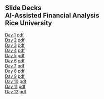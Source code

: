 ## Slide Decks<br>AI-Assisted Financial Analysis<br>Rice University<br>

[Day 1](day1.slides.html){target="_blank"} [pdf](pdfs/day1.slides.pdf){target="_blank"} <br>
[Day 2](day2.slides.html){target="_blank"} [pdf](pdfs/day2.slides.pdf){target="_blank"} <br>
[Day 3](day3.slides.html){target="_blank"} [pdf](pdfs/day3.slides.pdf){target="_blank"} <br>
[Day 4](day4.slides.html){target="_blank"} [pdf](pdfs/day4.slides.pdf){target="_blank"}<br>
[Day 5](day5.slides.html){target="_blank"} [pdf](pdfs/day5.slides.pdf){target="_blank"} <br>
[Day 6](day6.slides.html){target="_blank"} [pdf](pdfs/day6.slides.pdf){target="_blank"} <br>
[Day 7](day7.slides.html){target="_blank"} [pdf](pdfs/day7.slides.pdf){target="_blank"}<br>
[Day 8](day8.slides.html){target="_blank"} [pdf](pdfs/day8.slides.pdf){target="_blank"} <br>
[Day 9](day9.slides.html){target="_blank"} [pdf](pdfs/day9.slides.pdf){target="_blank"} <br>
[Day 10](day10.slides.html){target="_blank"} [pdf](pdfs/day10.slides.pdf){target="_blank"} <br>
[Day 11](day11.slides.html){target="_blank"} [pdf](pdfs/day11.slides.pdf){target="_blank"} <br>
[Day 12](day12.slides.html){target="_blank"} [pdf](pdfs/day12.slides.pdf){target="_blank"}<br>